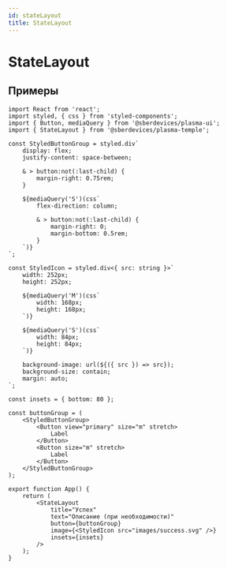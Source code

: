 ```yaml
---
id: stateLayout
title: StateLayout
---
```



# StateLayout
<Description name="StateLayout" />
<PropsTable name="StateLayout" />


## Примеры

```tsx
import React from 'react';
import styled, { css } from 'styled-components';
import { Button, mediaQuery } from '@sberdevices/plasma-ui';
import { StateLayout } from '@sberdevices/plasma-temple';

const StyledButtonGroup = styled.div`
    display: flex;
    justify-content: space-between;

    & > button:not(:last-child) {
        margin-right: 0.75rem;
    }

    ${mediaQuery('S')(css`
        flex-direction: column;

        & > button:not(:last-child) {
            margin-right: 0;
            margin-bottom: 0.5rem;
        }
    `)}
`;

const StyledIcon = styled.div<{ src: string }>`
    width: 252px;
    height: 252px;

    ${mediaQuery('M')(css`
        width: 168px;
        height: 168px;
    `)}

    ${mediaQuery('S')(css`
        width: 84px;
        height: 84px;
    `)}

    background-image: url(${({ src }) => src});
    background-size: contain;
    margin: auto;
`;

const insets = { bottom: 80 };

const buttonGroup = (
    <StyledButtonGroup>
        <Button view="primary" size="m" stretch>
            Label
        </Button>
        <Button size="m" stretch>
            Label
        </Button>
    </StyledButtonGroup>
);

export function App() {
    return (
        <StateLayout
            title="Успех"
            text="Описание (при необходимости)"
            button={buttonGroup}
            image={<StyledIcon src="images/success.svg" />}
            insets={insets}
        />
    );
}
```
